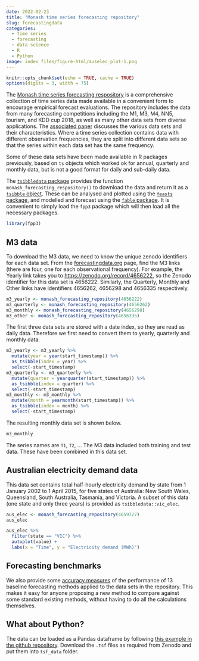 ```yaml
---
date: 2022-02-23
title: "Monash time series forecasting repository"
slug: forecastingdata
categories:
  - time series
  - forecasting
  - data science
  - R
  - Python
image: index_files/figure-html/auselec_plot-1.png
---
```


```r
knitr::opts_chunk$set(echo = TRUE, cache = TRUE)
options(digits = 3, width = 75)
```

The [Monash time series forecasting respository](https://forecastingdata.org) is a comprehensive collection of time series data made available in a convenient form to encourage empirical forecast evaluations. The repository includes the data from many forecasting competitions including the M1, M3, M4, NN5, tourism, and KDD cup 2018, as well as many other data sets from diverse applications. The [associated paper](https://robjhyndman.com/publications/monash-forecasting-data/) discusses the various data sets and their characteristics. Where a time series collection contains data with different observation frequencies, they are split into different data sets so that the series within each data set has the same frequency.

Some of these data sets have been made available in R packages previously, based on `ts` objects which worked ok for annual, quarterly and monthly data, but is not a good format for daily and sub-daily data.

The [`tsibbledata` package](https://tsibbledata.tidyverts.org) provides the function `monash_forecasting_respository()` to download the data and return it as a [`tsibble` object](https://tsibble.tidyverts.org/articles/intro-tsibble.html). These can be analysed and plotted using the [`feasts` package](https://feasts.tidyverts.org), and modelled and forecast using the [`fable` package](https://fable.tidyverts.org). It is convenient to simply load the `fpp3` package which will then load all the necessary packages.

```r
library(fpp3)
```

## M3 data

To download the M3 data, we need to know the unique zenodo identifiers for each data set. From the [forecastingdata.org](https://forecastingdata.org) page, find the M3 links (there are four, one for each observational frequency). For example, the Yearly link takes you to [https://zenodo.org/record/4656222](https://zenodo.org/record/4656222), so the Zenodo identifier for this data set is 4656222. Similarly, the Quarterly, Monthly and Other links have identifiers 4656262, 4656298 and 4656335 respectively.

```r
m3_yearly <- monash_forecasting_repository(4656222)
m3_quarterly <- monash_forecasting_repository(4656262)
m3_monthly <- monash_forecasting_repository(4656298)
m3_other <- monash_forecasting_repository(4656335)
```

The first three data sets are stored with a date index, so they are read as daily data. Therefore we first need to convert them to yearly, quarterly and monthly data.

```r
m3_yearly <- m3_yearly %>%
  mutate(year = year(start_timestamp)) %>%
  as_tsibble(index = year) %>%
  select(-start_timestamp)
m3_quarterly <- m3_quarterly %>%
  mutate(quarter = yearquarter(start_timestamp)) %>%
  as_tsibble(index = quarter) %>%
  select(-start_timestamp)
m3_monthly <- m3_monthly %>%
  mutate(month = yearmonth(start_timestamp)) %>%
  as_tsibble(index = month) %>%
  select(-start_timestamp)
```

The resulting monthly data set is shown below.

```r
m3_monthly
```

The series names are `T1`, `T2`, ... The M3 data included both training and test data. These have been combined in this data set.

## Australian electricity demand data

This data set contains total half-hourly electricity demand by state from 1 January 2002 to 1 April 2015, for five states of Australia: New South Wales, Queensland, South Australia, Tasmania, and Victoria. A subset of this data (one state and only three years) is provided as `tsibbledata::vic_elec`.

```r
aus_elec <- monash_forecasting_repository(4659727)
aus_elec
```

```r
aus_elec %>%
  filter(state == "VIC") %>%
  autoplot(value) +
  labs(x = "Time", y = "Electricity demand (MWh)")
```

## Forecasting benchmarks

We also provide some [accuracy measures](https://forecastingdata.org/#results) of the performance of 13 baseline forecasting methods applied to the data sets in the repository. This makes it easy for anyone proposing a new method to compare against some standard existing methods, without having to do all the calculations themselves.

## What about Python?

The data can be loaded as a Pandas dataframe by following [this example in the github repository](https://github.com/rakshitha123/TSForecasting/blob/master/utils/data_loader.R). Download the `.tsf` files as required from Zenodo and put them into `tsf_data` folder.
